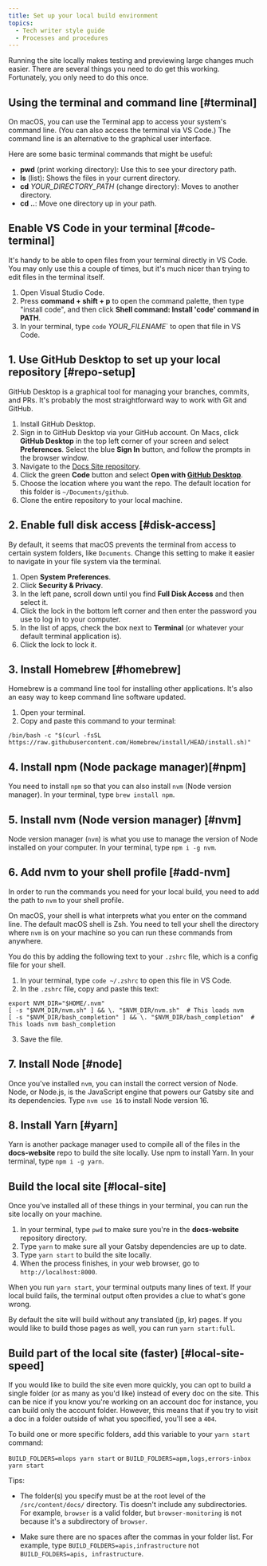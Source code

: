 ```yaml
---
title: Set up your local build environment
topics:
  - Tech writer style guide
  - Processes and procedures
---
```


Running the site locally makes testing and previewing large changes much easier. There are several things you need to do get this working. Fortunately, you only need to do this once.

## Using the terminal and command line [#terminal]

On macOS, you can use the Terminal app to access your system's command line. (You can also access the terminal via VS Code.) The command line is an alternative to the graphical user interface.

Here are some basic terminal commands that might be useful:

* **pwd** (print working directory): Use this to see your directory path.
* **ls** (list): Shows the files in your current directory.
* **cd** <var>YOUR_DIRECTORY_PATH</var> (change directory): Moves to another directory.
* **cd ..**: Move one directory up in your path.

## Enable VS Code in your terminal [#code-terminal]

It's handy to be able to open files from your terminal directly in VS Code. You may only use this a couple of times, but it's much nicer than trying to edit files in the terminal itself.

1. Open Visual Studio Code.
2. Press **command + shift + p** to open the command palette, then type "install code", and then click **Shell command: Install 'code' command in PATH**.
3. In your terminal, type `code` <var>YOUR_FILENAME</var>\` to open that file in VS Code.

## 1. Use GitHub Desktop to set up your local repository [#repo-setup]

GitHub Desktop is a graphical tool for managing your branches, commits, and PRs. It's probably the most straightforward way to work with Git and GitHub.

1. Install GitHub Desktop.
2. Sign in to GitHub Desktop via your GitHub account. On Macs, click **GitHub Desktop** in the top left corner of your screen and select **Preferences**. Select the blue **Sign In** button, and follow the prompts in the browser window.
3. Navigate to the [Docs Site repository](https://github.com/newrelic/docs-website).
4. Click the green **Code** button and select **Open with [GitHub Desktop](https://desktop.github.com/)**.
5. Choose the location where you want the repo. The default location for this folder is `~/Documents/github`.
6. Clone the entire repository to your local machine.

## 2. Enable full disk access [#disk-access]

By default, it seems that macOS prevents the terminal from access to certain system folders, like `Documents`. Change this setting to make it easier to navigate in your file system via the terminal.

1. Open **System Preferences**.
2. Click **Security & Privacy**.
3. In the left pane, scroll down until you find **Full Disk Access** and then select it.
4. Click the lock in the bottom left corner and then enter the password you use to log in to your computer.
5. In the list of apps, check the box next to **Terminal** (or whatever your default terminal application is).
6. Click the lock to lock it.

## 3. Install Homebrew [#homebrew]

Homebrew is a command line tool for installing other applications. It's also an easy way to keep command line software updated.

1. Open your terminal.
2. Copy and paste this command to your terminal:

```shell
/bin/bash -c "$(curl -fsSL https://raw.githubusercontent.com/Homebrew/install/HEAD/install.sh)"
```

## 4. Install npm (Node package manager)[#npm]

You need to install `npm` so that you can also install `nvm` (Node version manager). In your terminal, type `brew install npm`.

## 5. Install nvm (Node version manager) [#nvm]

Node version manager (`nvm`) is what you use to manage the version of Node installed on your computer. In your terminal, type `npm i -g nvm`.

## 6. Add nvm to your shell profile [#add-nvm]

In order to run the commands you need for your local build, you need to add the path to `nvm` to your shell profile.

On macOS, your shell is what interprets what you enter on the command line. The default macOS shell is Zsh. You need to tell your shell the directory where `nvm` is on your machine so you can run these commands from anywhere.

You do this by adding the following text to your `.zshrc` file, which is a config file for your shell.

1. In your terminal, type `code ~/.zshrc` to open this file in VS Code.
2. In the `.zshrc` file, copy and paste this text:

```shell
export NVM_DIR="$HOME/.nvm"
[ -s "$NVM_DIR/nvm.sh" ] && \. "$NVM_DIR/nvm.sh"  # This loads nvm
[ -s "$NVM_DIR/bash_completion" ] && \. "$NVM_DIR/bash_completion"  # This loads nvm bash_completion
```

3. Save the file.

## 7. Install Node [#node]

Once you've installed `nvm`, you can install the correct version of Node. Node, or Node.js, is the JavaScript engine that powers our Gatsby site and its dependencies. Type `nvm use 16` to install Node version 16.

## 8. Install Yarn [#yarn]

Yarn is another package manager used to compile all of the files in the **docs-website** repo to build the site locally. Use npm to install Yarn. In your terminal, type `npm i -g yarn`.

## Build the local site [#local-site]

Once you've installed all of these things in your terminal, you can run the site locally on your machine.

1. In your terminal, type `pwd` to make sure you're in the **docs-website** repository directory.
2. Type `yarn` to make sure all your Gatsby dependencies are up to date.
3. Type `yarn start` to build the site locally.
4. When the process finishes, in your web browser, go to `http://localhost:8000`.

When you run `yarn start`, your terminal outputs many lines of text. If your local build fails, the terminal output often provides a clue to what's gone wrong.

By default the site will build without any translated (jp, kr) pages. If you would like to build those pages as well, you can run `yarn start:full`.

## Build part of the local site (faster) [#local-site-speed]

If you would like to build the site even more quickly, you can opt to build a single folder (or as many as you'd like) instead of every doc on the site. This can be nice if you know you're working on an account doc for instance, you can build only the account folder. However, this means that if you try to visit a doc in a folder outside of what you specified, you'll see a `404`.

To build one or more specific folders, add this variable to your `yarn start` command:

`BUILD_FOLDERS=mlops yarn start`
or
`BUILD_FOLDERS=apm,logs,errors-inbox yarn start`

Tips:

* The folder(s) you specify must be at the root level of the `/src/content/docs/` directory. Tis doesn't include any subdirectories. For example, `browser` is a valid folder, but `browser-monitoring` is not because it's a subdirectory of `browser`.

* Make sure there are no spaces after the commas in your folder list. For example, type `BUILD_FOLDERS=apis,infrastructure` not `BUILD_FOLDERS=apis, infrastructure`.
